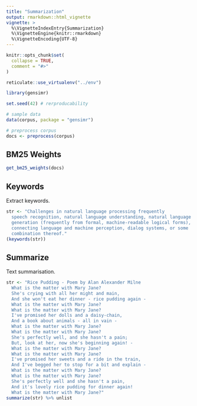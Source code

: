 ```yaml
---
title: "Summarization"
output: rmarkdown::html_vignette
vignette: >
  %\VignetteIndexEntry{Summarization}
  %\VignetteEngine{knitr::rmarkdown}
  %\VignetteEncoding{UTF-8}
---
```


```r
knitr::opts_chunk$set(
  collapse = TRUE,
  comment = "#>"
)

reticulate::use_virtualenv("../env")
```

```r
library(gensimr)

set.seed(42) # rerproducability

# sample data
data(corpus, package = "gensimr")

# preprocess corpus
docs <- preprocess(corpus)
```

## BM25 Weights

```r
get_bm25_weights(docs)
```

## Keywords

Extract keywords.

```r
str <- "Challenges in natural language processing frequently 
  speech recognition, natural language understanding, natural language
  generation (frequently from formal, machine-readable logical forms),
  connecting language and machine perception, dialog systems, or some
  combination thereof."
(keywords(str))
```

## Summarize

Text summarisation.

```r
str <- "Rice Pudding - Poem by Alan Alexander Milne
  What is the matter with Mary Jane?
  She's crying with all her might and main,
  And she won't eat her dinner - rice pudding again -
  What is the matter with Mary Jane?
  What is the matter with Mary Jane?
  I've promised her dolls and a daisy-chain,
  And a book about animals - all in vain -
  What is the matter with Mary Jane?
  What is the matter with Mary Jane?
  She's perfectly well, and she hasn't a pain;
  But, look at her, now she's beginning again! -
  What is the matter with Mary Jane?
  What is the matter with Mary Jane?
  I've promised her sweets and a ride in the train,
  And I've begged her to stop for a bit and explain -
  What is the matter with Mary Jane?
  What is the matter with Mary Jane?
  She's perfectly well and she hasn't a pain,
  And it's lovely rice pudding for dinner again!
  What is the matter with Mary Jane?"
summarize(str) %>% unlist
```
